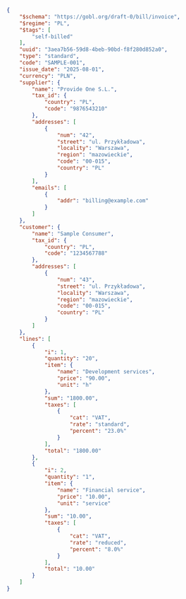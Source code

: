 ```json KSeF self-billed invoice expandable
{
    "$schema": "https://gobl.org/draft-0/bill/invoice",
    "$regime": "PL",
    "$tags": [
        "self-billed"
    ],
    "uuid": "3aea7b56-59d8-4beb-90bd-f8f280d852a0",
    "type": "standard",
    "code": "SAMPLE-001",
    "issue_date": "2025-08-01",
    "currency": "PLN",
    "supplier": {
        "name": "Provide One S.L.",
        "tax_id": {
            "country": "PL",
            "code": "9876543210"
        },
        "addresses": [
            {
                "num": "42",
                "street": "ul. Przykładowa",
                "locality": "Warszawa",
                "region": "mazowieckie",
                "code": "00-015",
                "country": "PL"
            }
        ],
        "emails": [
            {
                "addr": "billing@example.com"
            }
        ]
    },
    "customer": {
        "name": "Sample Consumer",
        "tax_id": {
            "country": "PL",
            "code": "1234567788"
        },
        "addresses": [
            {
                "num": "43",
                "street": "ul. Przykładowa",
                "locality": "Warszawa",
                "region": "mazowieckie",
                "code": "00-015",
                "country": "PL"
            }
        ]
    },
    "lines": [
        {
            "i": 1,
            "quantity": "20",
            "item": {
                "name": "Development services",
                "price": "90.00",
                "unit": "h"
            },
            "sum": "1800.00",
            "taxes": [
                {
                    "cat": "VAT",
                    "rate": "standard",
                    "percent": "23.0%"
                }
            ],
            "total": "1800.00"
        },
        {
            "i": 2,
            "quantity": "1",
            "item": {
                "name": "Financial service",
                "price": "10.00",
                "unit": "service"
            },
            "sum": "10.00",
            "taxes": [
                {
                    "cat": "VAT",
                    "rate": "reduced",
                    "percent": "8.0%"
                }
            ],
            "total": "10.00"
        }
    ]
}
```